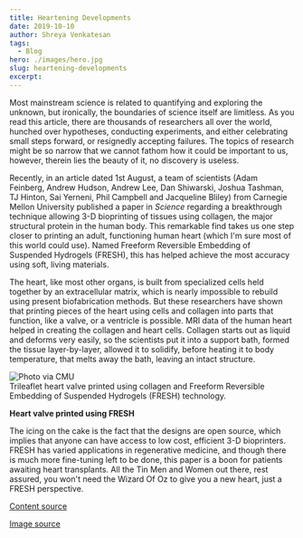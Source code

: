 ```yaml
---
title: Heartening Developments
date: 2019-10-10
author: Shreya Venkatesan
tags:
  - Blog
hero: ./images/hero.jpg
slug: heartening-developments 
excerpt:
---
```


Most mainstream science is related to quantifying and exploring the
unknown, but ironically, the boundaries of science itself are limitless.
As you read this article, there are thousands of researchers all over
the world, hunched over hypotheses, conducting experiments, and either
celebrating small steps forward, or resignedly accepting failures. The
topics of research might be so narrow that we cannot fathom how it could
be important to us, however, therein lies the beauty of it, no discovery
is useless.

Recently, in an article dated 1st August, a team of scientists (Adam
Feinberg, Andrew Hudson, Andrew Lee, Dan Shiwarski, Joshua Tashman, TJ
Hinton, Sai Yerneni, Phil Campbell and Jacqueline Bliley) from Carnegie
Mellon University published a paper in *Science* regarding a
breakthrough technique allowing 3-D bioprinting of tissues using
collagen, the major structural protein in the human body. This
remarkable find takes us one step closer to printing an adult,
functioning human heart (which I'm sure most of this world could use).
Named Freeform Reversible Embedding of Suspended Hydrogels (FRESH), this
has helped achieve the most accuracy using soft, living materials.

The heart, like most other organs, is built from specialized cells held
together by an extracellular matrix, which is nearly impossible to
rebuild using present biofabrication methods. But these researchers have
shown that printing pieces of the heart using cells and collagen into
parts that function, like a valve, or a ventricle is possible. MRI data
of the human heart helped in creating the collagen and heart cells.
Collagen starts out as liquid and deforms very easily, so the scientists
put it into a support bath, formed the tissue layer-by-layer, allowed it
to solidify, before heating it to body temperature, that melts away the
bath, leaving an intact structure.

<div class="Image__Small">
  <img src="./images/pic1.png" alt="Photo via CMU" />
  <figcaption>Trileaflet heart valve printed using collagen and Freeform Reversible
Embedding of Suspended Hydrogels (FRESH) technology.</figcaption>
</div>

**Heart valve printed using FRESH**

The icing on the cake is the fact that the designs are open source,
which implies that anyone can have access to low cost, efficient 3-D
bioprinters. FRESH has varied applications in regenerative medicine, and
though there is much more fine-tuning left to be done, this paper is a
boon for patients awaiting heart transplants. All the Tin Men and Women
out there, rest assured, you won't need the Wizard Of Oz to give you a
new heart, just a FRESH perspective.

[Content source](https://engineering.cmu.edu/news-events/news/2019/08/01-feinberg-science-paper.html)

[Image source](https://3dprintingindustry.com/news/carnegie-mellon-advances-fresh-3d-bioprinting-to-rebuild-the-heart-159473/)
